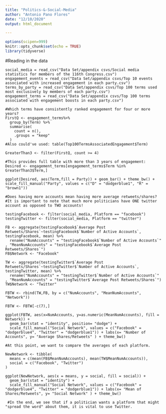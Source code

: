 ```yaml
---
title: "Politics-&-Social-Media"
author: "Antonio Pano Flores"
date: "12/10/2020"
output: html_document

---
```


```r
options(scipen=999)
knitr::opts_chunk$set(echo = TRUE)
library(tidyverse)
```

#Reading in the data
```
social_media = read_csv("Data Set/appendix csvs/Social media statistics for members of the 116th Congress.csv")
engagement_events = read_csv("Data Set/appendix csvs/Top 10 events associated with increased engagement in each party.csv")
terms_by_party = read_csv("Data Set/appendix csvs/Top 100 terms used most exclusively by members of each party.csv")
engagement_terms = read_csv("Data Set/appendix csvs/Top 100 terms associated with engagement boosts in each party.csv")
```

```
#Which terms have consistently ranked engagement for four or more years?
FirstQ <- engagement_terms%>%
  group_by(Term) %>%
  summarise(
    count = n(),
    .groups = "keep"
  )
#Also could've used: table(Top100TermsAssociatedEngagement$Term)

GreaterThan3 <- filter(FirstQ, count >= 4)

#This provides full table with more than 3 years of engagement:
Desired <- engagement_terms[engagement_terms$Term %in% GreaterThan3$Term,]

ggplot(Desired, aes(Term,fill = Party)) + geom_bar() + theme_bw() + scale_fill_manual("Party", values = c("D" = "dodgerblue1", "R" = "brown1"))
```


```
#Does having more accounts mean having more average retweets/shares?
#It is important to note that much more politicians have ONE twitter account as opposed to TWO accounts!

testingFacebook <- filter(social_media, Platform == "facebook")
testingTwitter <- filter(social_media, Platform == "twitter")

FB <- aggregate(testingFacebook$`Average Post Retweets/Shares`~testingFacebook$`Number of Active Accounts`, testingFacebook, mean) %>%
  rename("NumAccounts" = "testingFacebook$`Number of Active Accounts`" , "MeanNumAccounts" = "testingFacebook$`Average Post Retweets/Shares`")
FB$Network <- "Facebook"

TW <- aggregate(testingTwitter$`Average Post Retweets/Shares`~testingTwitter$`Number of Active Accounts`, testingTwitter, mean) %>%
  rename("NumAccounts" = "testingTwitter$`Number of Active Accounts`" , "MeanNumAccounts" = "testingTwitter$`Average Post Retweets/Shares`")
TW$Network <- "Twitter"

FBTW <- rbind(TW,FB, by = c("NumAccounts", "MeanNumAccounts", "Network"))

FBTW <- FBTW[-c(7),]

ggplot(FBTW, aes(x=NumAccounts, y=as.numeric(MeanNumAccounts), fill = Network)) + 
  geom_bar(stat = "identity", position= "dodge") +
  scale_fill_manual("Social Network", values = c("Facebook" = "dodgerblue4", "Twitter" = "dodgerblue1")) + labs(x= "Number of Accounts", y= "Average Shares/Retweets" ) + theme_bw()
```


```
#At this point, we want to compare the averages of each platform.

NewNetwork <- tibble(
  means = c(mean(FB$MeanNumAccounts), mean(TW$MeanNumAccounts)),
  social = c("Facebook", "Twitter")
)

ggplot(NewNetwork, aes(x = means, y = social, fill = social)) + 
  geom_bar(stat = "identity") +
  scale_fill_manual("Social Network", values = c("Facebook" = "dodgerblue4", "Twitter" = "dodgerblue1")) + labs(x= "Mean of Shares/Retweets", y= "Social Network" ) + theme_bw()
 
 #In the end, we see that if a politician wants a platform that might "spread the word" about them, it is vital to use Twitter.
```



